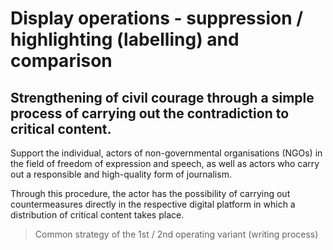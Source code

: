 # Display operations - suppression / highlighting (labelling) and comparison

## Strengthening of civil courage through a simple process of carrying out the contradiction to critical content.

Support the individual, actors of non-governmental organisations (NGOs) in the
field of freedom of expression and speech, as well as actors who carry out a
responsible and high-quality form of journalism.

Through this procedure, the actor has the possibility of carrying out
countermeasures directly in the respective digital platform in which a
distribution of critical content takes place.

> Common strategy of the 1st / 2nd operating variant (writing process)
